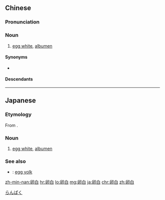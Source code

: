 ==Chinese==
{{zh-forms}}

===Pronunciation===
{{zh-pron
|m=luǎnbái
|c=
|h=pfs=lón-pha̍k
|mn=nn̄g-pe̍h
|cat=n
}}

===Noun===
{{zh-noun}}

# [[egg white]], [[albumen]]

====Synonyms====
* {{zh-l|蛋白}}

====Descendants====
{{CJKV||らんぱく}}

----

==Japanese==
{{ja-kanjitab|らん|はく|k2=ぱく|yomi=on}}

===Etymology===
From {{etyl|zhx|ja}} {{m|cmn|卵白}}.

===Noun===
{{ja-noun|らんぱく}}

# [[egg white]], [[albumen]]

===See also===
* {{ja-r|卵黄|らんおう}}: [[egg yolk]]

[[Category:ja:Eggs|らんぱく]]

[[zh-min-nan:卵白]]
[[hr:卵白]]
[[lo:卵白]]
[[mg:卵白]]
[[ja:卵白]]
[[chr:卵白]]
[[zh:卵白]]